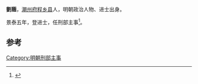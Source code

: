 '''劉蔭'''，[[潮州府|潮州府]][[程乡县|程乡县]]人，明朝政治人物、进士出身。

景泰五年，登进士，任刑部主事<ref>{{cite news|title=明朝潮州府文进士名录|url=http://zt.czonline.net/2010wenhua/txcr/chaorendongtai/kejiao/2010-12-02/31625.html|accessdate=2013-08-07|newspaper=潮州热线|archive-url=https://web.archive.org/web/20131004220414/http://zt.czonline.net/2010wenhua/txcr/chaorendongtai/kejiao/2010-12-02/31625.html|archive-date=2013-10-04|dead-url=yes}}</ref>。

==参考==
{{reflist}}
{{明朝人物小作品}}
{{景泰五年甲戌科殿試金榜}}
[[Category:明朝刑部主事|Category:明朝刑部主事]]